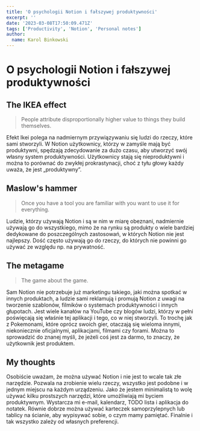 ```yaml
---
title: 'O psychologii Notion i fałszywej produktywności'
excerpt: ''
date: '2023-03-08T17:50:09.471Z'
tags: ['Productivity', 'Notion', 'Personal notes']
author:
  name: Karol Binkowski
---
```


# O psychologii Notion i fałszywej produktywności

## The IKEA effect

> People attribute disproportionally higher value to things they build themselves.

Efekt Ikei polega na nadmiernym przywiązywaniu się ludzi do rzeczy, które sami stworzyli. W Notion użytkownicy, którzy w zamyśle mają być produktywni, spędzają zdecydowanie za dużo czasu, aby utworzyć swój własny system produktywności. Użytkownicy stają się nieproduktywni i można to porównać do zwykłej prokrastynacji, choć z tyłu głowy każdy uważa, że jest „produktywny”.

## Maslow's hammer

> Once you have a tool you are familiar with you want to use it for everything.

Ludzie, którzy używają Notion i są w nim w miarę obeznani, nadmiernie używają go do wszystkiego, mimo że na rynku są produkty o wiele bardziej dedykowane do poszczególnych zastosowań, w których Notion nie jest najlepszy. Dość często używają go do rzeczy, do których nie powinni go używać ze względu np. na prywatność.

## The metagame

> The game about the game.

Sam Notion nie potrzebuje już marketingu takiego, jaki można spotkać w innych produktach, a ludzie sami reklamują i promują Notion z uwagi na tworzenie szablonów, filmików o systemach produktywności i innych głupotach. Jest wiele kanałów na YouTube czy blogów ludzi, którzy w pełni poświęcają się właśnie tej aplikacji i tego, co w niej stworzyli. To trochę jak z Pokemonami, które oprócz swoich gier, otaczają się wieloma innymi, niekoniecznie oficjalnymi, aplikacjami, filmami czy forami. Można to sprowadzić do znanej myśli, że jeżeli coś jest za darmo, to znaczy, że użytkownik jest produktem.

## My thoughts

Osobiście uważam, że można używać Notion i nie jest to wcale tak złe narzędzie. Pozwala na zrobienie wielu rzeczy, wszystko jest podobne i w jednym miejscu na każdym urządzeniu. Jako że jestem minimalistą to wolę używać kilku prostszych narzędzi, które umożliwiają mi byciem produktywnym. Wystarcza mi e-mail, kalendarz, TODO lista i aplikacja do notatek. Równie dobrze można używać karteczek samoprzylepnych lub tablicy na ścianie, aby wypisywać sobie, o czym mamy pamiętać. Finalnie i tak wszystko zależy od własnych preferencji.

